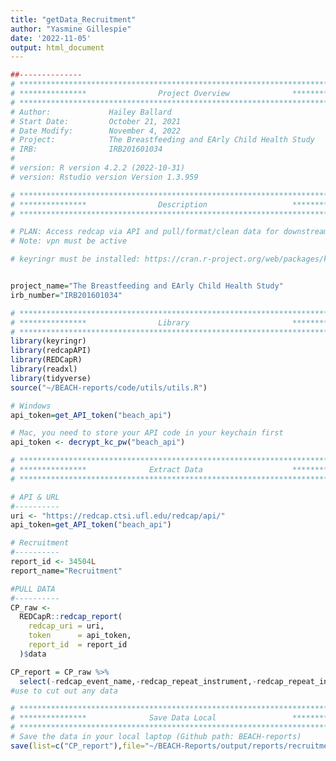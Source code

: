 ```yaml
---
title: "getData_Recruitment"
author: "Yasmine Gillespie"
date: '2022-11-05'
output: html_document
---
```


```r
##--------------
# **************************************************************************** #
# ***************                Project Overview              *************** #
# **************************************************************************** #
# Author:             Hailey Ballard
# Start Date:         October 21, 2021
# Date Modify:        November 4, 2022
# Project:            The Breastfeeding and EArly Child Health Study
# IRB:                IRB201601034
#
# version: R version 4.2.2 (2022-10-31)
# version: Rstudio version Version 1.3.959

# **************************************************************************** #
# ***************                Description                   *************** #
# **************************************************************************** #

# PLAN: Access redcap via API and pull/format/clean data for downstream analysis.
# Note: vpn must be active

# keyringr must be installed: https://cran.r-project.org/web/packages/keyringr/vignettes/Avoiding_plain_text_passwords_in_R_with_keyringr.html


project_name="The Breastfeeding and EArly Child Health Study"
irb_number="IRB201601034"

```


```r

# **************************************************************************** #
# ***************                Library                       *************** #
# **************************************************************************** #
library(keyringr)
library(redcapAPI)
library(REDCapR)
library(readxl)
library(tidyverse)
source("~/BEACH-reports/code/utils/utils.R")

```

```r
# Windows
api_token=get_API_token("beach_api")

```

```r
# Mac, you need to store your API code in your keychain first
api_token <- decrypt_kc_pw("beach_api")

```

```r

# **************************************************************************** #
# ***************              Extract Data                    *************** #
# **************************************************************************** #

# API & URL
#----------
uri <- "https://redcap.ctsi.ufl.edu/redcap/api/"
api_token=get_API_token("beach_api")

# Recruitment
#----------
report_id <- 34504L
report_name="Recruitment"

#PULL DATA
#----------
CP_raw <-
  REDCapR::redcap_report(
    redcap_uri = uri,
    token      = api_token,
    report_id  = report_id
  )$data 

CP_report = CP_raw %>%
  select(-redcap_event_name,-redcap_repeat_instrument,-redcap_repeat_instance)
#use to cut out any data

```

```r
# **************************************************************************** #
# ***************              Save Data Local                 *************** #
# **************************************************************************** #
# Save the data in your local laptop (Github path: BEACH-reports)
save(list=c("CP_report"),file="~/BEACH-Reports/output/reports/recruitment/Recruitment_raw.RData")
```